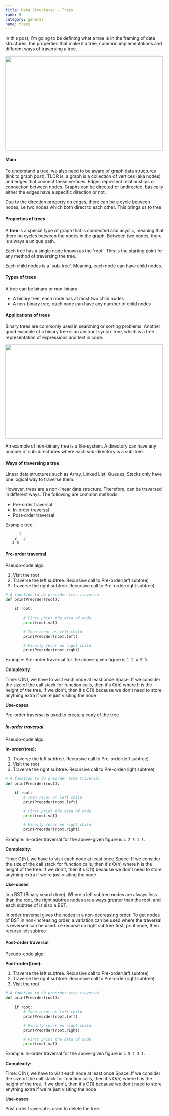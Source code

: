 ```yaml
---
title: Data Structures - Trees
rank: 9
category: general
name: trees
---
```



In this post, I'm going to be defining what a tree is in the framing of data structures, the properties that make it a tree, common implementations and different ways of traversing a tree.

<Image src={binaryTreeImage} alt="" width="500" height="300" />

#### Main

To understand a tree, we also need to be aware of graph data structures (link to graph post). TLDR is, a graph is a collection of vertices (aka nodes) and edges that connect these vertices. Edges represent relationships or connection between nodes. Graphs can be directed or undirected, basically either the edges have a specific direction or not.

Due to the direction property on edges, there can be a cycle between nodes, i.e two nodes which both direct to each other. This brings us to tree


#### Properties of trees

A **tree** is a special type of graph that is connected and acyclic, meaning that there no cycles between the nodes in the graph. Between two nodes, there is always a unique path.

Each tree has a single node known as the 'root'. This is the starting point for any method of traversing the tree.

Each child nodes is a 'sub-tree'. Meaning, each node can have child nodes.


#### Types of trees


A tree can be binary or non-binary.

- A binary tree, each node has at most two child nodes
- A non-binary tree, each node can have any number of child nodes

#### Applications of trees

Binary trees are commonly used in searching or sorting problems. Another good example of a binary tree is an abstract syntax tree, which is a tree representation of expressions and text in code.

<Image
  src={astImage}
  alt=""
  width="500"
  height="300"
  style="background-color:#ffff"
/>


An example of non-binary tree is a file-system. A directory can have any number of sub-directories where each sub-directory is a sub-tree.


#### Ways of traversing a tree

Linear data structures such as Array, Linked List, Queues, Stacks only have one logical way to traverse them.

However, trees are a non-linear data structure. Therefore, can be traversed in different ways. The following are common methods:

- Pre-order traversal
- In-order traversal
- Post-order traversal

Example tree:

```
      1
    2   3
   4 5

```

#### Pre-order traversal

Pseudo-code algo:

1. Visit the root
2. Traverse the left subtree. Recursive call to Pre-order(left subtree)
3. Traverse the right subtree. Recursive call to Pre-order(right subtree)

```python
# A function to do preorder tree traversal
def printPreorder(root):

    if root:

        # First print the data of node
        print(root.val)

        # Then recur on left child
        printPreorder(root.left)

        # Finally recur on right child
        printPreorder(root.right)
```

Example: Pre-order traversal for the above-given figure is `1 2 4 5 3`.

**Complexity:**

Time: O(N), we have to visit each node at least once
Space: If we consider the size of the call stack for function calls, then it's O(h) where h is the height of the tree. If we don't, then it's O(1) because we don't need to store anything extra if we're just visiting the node

**Use-cases**

Pre-order traversal is used to create a copy of the tree


##### In-order traversal


Pseudo-code algo:

**In-order(tree):**

1. Traverse the left subtree. Recursive call to Pre-order(left subtree)
2. Visit the root
3. Traverse the right subtree. Recursive call to Pre-order(right subtree)

```python
# A function to do preorder tree traversal
def printPreorder(root):

    if root:
        # Then recur on left child
        printPreorder(root.left)

        # First print the data of node
        print(root.val)

        # Finally recur on right child
        printPreorder(root.right)
```

Example: In-order traversal for the above-given figure is `4 2 5 1 3`.

**Complexity:**

Time: O(N), we have to visit each node at least once
Space: If we consider the size of the call stack for function calls, then it's O(h) where h is the height of the tree. If we don't, then it's O(1) because we don't need to store anything extra if we're just visiting the node

**Use-cases**

In a BST (Binary search tree). Where a left subtree nodes are always less than the root, the right subtree nodes are always greater than the root, and each subtree of is also a BST.

In order traversal gives the nodes in a non-decreasing order. To get nodes of BST in non-increasing order, a variation can be used where the traversal is reversed can be used. i.e recurse on right subtree first, print node, then recurse left subtree


#### Post-order traversal

Pseudo-code algo:

**Post-order(tree):**

1. Traverse the left subtree. Recursive call to Pre-order(left subtree)
2. Traverse the right subtree. Recursive call to Pre-order(right subtree)
3. Visit the root

```python
# A function to do preorder tree traversal
def printPreorder(root):

    if root:
        # Then recur on left child
        printPreorder(root.left)

        # Finally recur on right child
        printPreorder(root.right)

        # First print the data of node
        print(root.val)
```

Example: In-order traversal for the above-given figure is `4 5 2 3 1`.

**Complexity:**

Time: O(N), we have to visit each node at least once
Space: If we consider the size of the call stack for function calls, then it's O(h) where h is the height of the tree. If we don't, then it's O(1) because we don't need to store anything extra if we're just visiting the node

**Use-cases**

Post order traversal is used to delete the tree.
